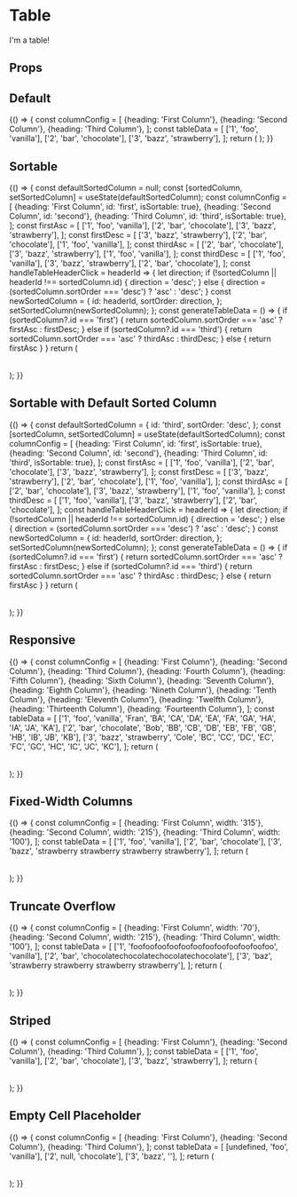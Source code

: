 

<Meta
  title="Components/Table"
  component={Table}
  decorators={[withA11y]}
/>

# Table

I'm a table!

## Props

<Props of={Table} />

## Default

<Preview>
  <Story name="Default">
    {() => {
      const columnConfig = [
        {heading: 'First Column'},
        {heading: 'Second Column'},
        {heading: 'Third Column'},
      ];
      const tableData = [
        ['1', 'foo', 'vanilla'],
        ['2', 'bar', 'chocolate'],
        ['3', 'bazz', 'strawberry'],
      ];
      return (
        <Table
          columnConfig={columnConfig}
          tableData={tableData}
        />
      );
    }}
  </Story>
</Preview>

## Sortable

<Preview>
  <Story name="Sortable">
    {() => {
      const defaultSortedColumn = null;
      const [sortedColumn, setSortedColumn] = useState(defaultSortedColumn);
      const columnConfig = [
        {heading: 'First Column', id: 'first', isSortable: true},
        {heading: 'Second Column', id: 'second'},
        {heading: 'Third Column', id: 'third', isSortable: true},
      ];
      const firstAsc = [
        ['1', 'foo', 'vanilla'],
        ['2', 'bar', 'chocolate'],
        ['3', 'bazz', 'strawberry'],
      ];
      const firstDesc = [
        ['3', 'bazz', 'strawberry'],
        ['2', 'bar', 'chocolate'],
        ['1', 'foo', 'vanilla'],
      ];
      const thirdAsc = [
        ['2', 'bar', 'chocolate'],
        ['3', 'bazz', 'strawberry'],
        ['1', 'foo', 'vanilla'],
      ];
      const thirdDesc = [
        ['1', 'foo', 'vanilla'],
        ['3', 'bazz', 'strawberry'],
        ['2', 'bar', 'chocolate'],
      ];
      const handleTableHeaderClick = headerId => {
        let direction;
        if (!sortedColumn || headerId !== sortedColumn.id) {
          direction = 'desc';
        } else {
          direction = (sortedColumn.sortOrder === 'desc') ? 'asc' : 'desc';
        }
        const newSortedColumn = {
          id: headerId,
          sortOrder: direction,
        };
        setSortedColumn(newSortedColumn);
      };
      const generateTableData = () => {
        if (sortedColumn?.id === 'first') {
          return sortedColumn.sortOrder === 'asc' ? firstAsc : firstDesc;
        } else if (sortedColumn?.id === 'third') {
          return sortedColumn.sortOrder === 'asc' ? thirdAsc : thirdDesc;
        } else {
          return firstAsc
        }
      }
      return (
        <Table
          columnConfig={columnConfig}
          tableData={generateTableData()}
          onSort={handleTableHeaderClick}
          sortedColumn={sortedColumn}
          isResponsive
        />
      );
    }}
  </Story>
</Preview>

## Sortable with Default Sorted Column

<Preview>
  <Story name="Sortable with Default Sorted Column">
    {() => {
      const defaultSortedColumn = {
        id: 'third',
        sortOrder: 'desc',
      };
      const [sortedColumn, setSortedColumn] = useState(defaultSortedColumn);
      const columnConfig = [
        {heading: 'First Column', id: 'first', isSortable: true},
        {heading: 'Second Column', id: 'second'},
        {heading: 'Third Column', id: 'third', isSortable: true},
      ];
      const firstAsc = [
        ['1', 'foo', 'vanilla'],
        ['2', 'bar', 'chocolate'],
        ['3', 'bazz', 'strawberry'],
      ];
      const firstDesc = [
        ['3', 'bazz', 'strawberry'],
        ['2', 'bar', 'chocolate'],
        ['1', 'foo', 'vanilla'],
      ];
      const thirdAsc = [
        ['2', 'bar', 'chocolate'],
        ['3', 'bazz', 'strawberry'],
        ['1', 'foo', 'vanilla'],
      ];
      const thirdDesc = [
        ['1', 'foo', 'vanilla'],
        ['3', 'bazz', 'strawberry'],
        ['2', 'bar', 'chocolate'],
      ];
      const handleTableHeaderClick = headerId => {
        let direction;
        if (!sortedColumn || headerId !== sortedColumn.id) {
          direction = 'desc';
        } else {
          direction = (sortedColumn.sortOrder === 'desc') ? 'asc' : 'desc';
        }
        const newSortedColumn = {
          id: headerId,
          sortOrder: direction,
        };
        setSortedColumn(newSortedColumn);
      };
      const generateTableData = () => {
        if (sortedColumn?.id === 'first') {
          return sortedColumn.sortOrder === 'asc' ? firstAsc : firstDesc;
        } else if (sortedColumn?.id === 'third') {
          return sortedColumn.sortOrder === 'asc' ? thirdAsc : thirdDesc;
        } else {
          return firstAsc
        }
      }
      return (
        <Table
          columnConfig={columnConfig}
          tableData={generateTableData()}
          onSort={handleTableHeaderClick}
          sortedColumn={sortedColumn}
          isResponsive
        />
      );
    }}
  </Story>
</Preview>

## Responsive

<Preview>
  <Story name="Responsive">
    {() => {
      const columnConfig = [
        {heading: 'First Column'},
        {heading: 'Second Column'},
        {heading: 'Third Column'},
        {heading: 'Fourth Column'},
        {heading: 'Fifth Column'},
        {heading: 'Sixth Column'},
        {heading: 'Seventh Column'},
        {heading: 'Eighth Column'},
        {heading: 'Nineth Column'},
        {heading: 'Tenth Column'},
        {heading: 'Eleventh Column'},
        {heading: 'Twelfth Column'},
        {heading: 'Thirteenth Column'},
        {heading: 'Fourteenth Column'},
      ];
      const tableData = [
        ['1', 'foo', 'vanilla', 'Fran', 'BA', 'CA', 'DA', 'EA', 'FA', 'GA', 'HA', 'IA', 'JA', 'KA'],
        ['2', 'bar', 'chocolate', 'Bob', 'BB', 'CB', 'DB', 'EB', 'FB', 'GB', 'HB', 'IB', 'JB', 'KB'],
        ['3', 'bazz', 'strawberry', 'Cole', 'BC', 'CC', 'DC', 'EC', 'FC', 'GC', 'HC', 'IC', 'JC', 'KC'],
      ];
      return (
        <Table
          columnConfig={columnConfig}
          tableData={tableData}
          isResponsive
        />
      );
    }}
  </Story>
</Preview>

## Fixed-Width Columns

<Preview>
  <Story name="Fixed-Width Columns">
    {() => {
      const columnConfig = [
        {heading: 'First Column', width: '315'},
        {heading: 'Second Column', width: '215'},
        {heading: 'Third Column', width: '100'},
      ];
      const tableData = [
        ['1', 'foo', 'vanilla'],
        ['2', 'bar', 'chocolate'],
        ['3', 'bazz', 'strawberry strawberry strawberry strawberry'],
      ];
      return (
        <Table
          columnConfig={columnConfig}
          tableData={tableData}
          useFixedWidthColumns
        />
      );
    }}
  </Story>
</Preview>

## Truncate Overflow

<Preview>
  <Story name="Truncate Overflow">
    {() => {
      const columnConfig = [
        {heading: 'First Column', width: '70'},
        {heading: 'Second Column', width: '215'},
        {heading: 'Third Column', width: '100'},
      ];
      const tableData = [
        ['1', 'foofoofoofoofoofoofoofoofoofoofoofoo', 'vanilla'],
        ['2', 'bar', 'chocolatechocolatechocolatechocolate'],
        ['3', 'baz', 'strawberry strawberry strawberry strawberry'],
      ];
      return (
        <Table
          columnConfig={columnConfig}
          tableData={tableData}
          useFixedWidthColumns
          truncateOverflow
        />
      );
    }}
  </Story>
</Preview>

## Striped

<Preview>
  <Story name="Striped">
    {() => {
      const columnConfig = [
        {heading: 'First Column'},
        {heading: 'Second Column'},
        {heading: 'Third Column'},
      ];
      const tableData = [
        ['1', 'foo', 'vanilla'],
        ['2', 'bar', 'chocolate'],
        ['3', 'bazz', 'strawberry'],
      ];
      return (
        <Table
          columnConfig={columnConfig}
          tableData={tableData}
          isStriped
        />
      );
    }}
  </Story>
</Preview>

## Empty Cell Placeholder

<Preview>
  <Story name="Empty Cell Placeholder">
    {() => {
      const columnConfig = [
        {heading: 'First Column'},
        {heading: 'Second Column'},
        {heading: 'Third Column'},
      ];
      const tableData = [
        [undefined, 'foo', 'vanilla'],
        ['2', null, 'chocolate'],
        ['3', 'bazz', ''],
      ];
      return (
        <Table
          columnConfig={columnConfig}
          tableData={tableData}
          emptyCellPlaceholder="--"
        />
      );
    }}
  </Story>
</Preview>

